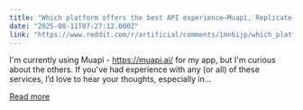 ```yaml
---
title: "Which platform offers the best API experience—Muapi, Replicate, Fal, or Hugging Face?"
date: "2025-08-11T07:27:12.000Z"
link: "https://www.reddit.com/r/artificial/comments/1mn6ijp/which_platform_offers_the_best_api/"
---
```


I'm currently using Muapi - https://muapi.ai/ for my app, but I'm curious about the others.
 If you've had experience with any (or all) of these services, I’d love to hear your thoughts, especially in...

[Read more](https://www.reddit.com/r/artificial/comments/1mn6ijp/which_platform_offers_the_best_api/)

